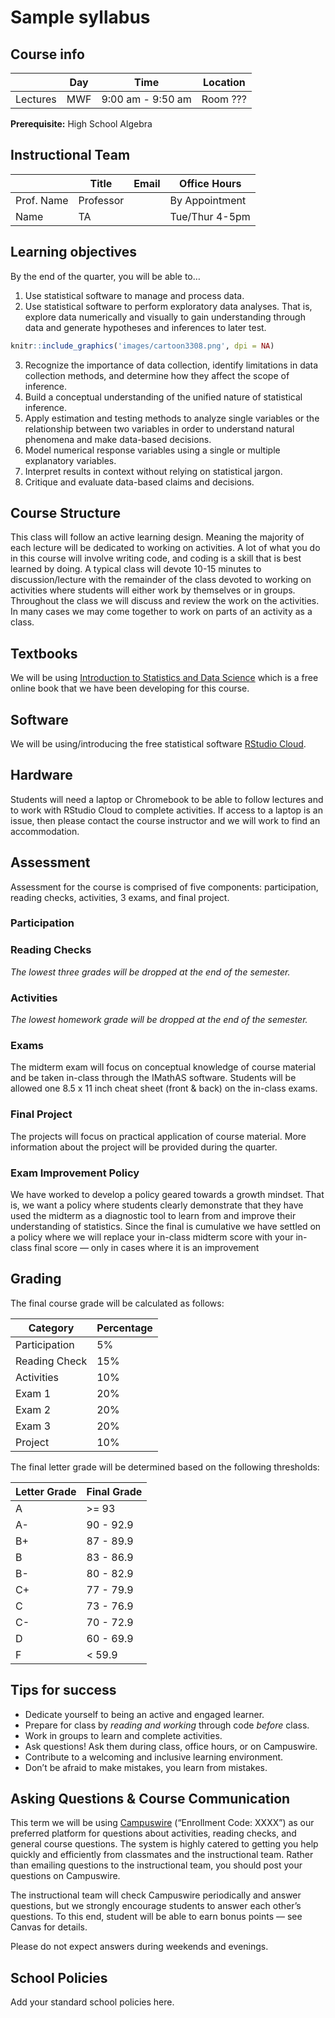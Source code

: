 # Sample syllabus {.unnumbered}

## Course info

|          | Day | Time              | Location |
|----------|-----|-------------------|----------|
| Lectures | MWF | 9:00 am - 9:50 am | Room ??? |

**Prerequisite:** High School Algebra

## Instructional Team

|            | Title     | Email | Office Hours   |
|------------|-----------|-------|----------------|
| Prof. Name | Professor |       | By Appointment |
| Name       | TA        |       | Tue/Thur 4-5pm |

## Learning objectives

By the end of the quarter, you will be able to...

1.  Use statistical software to manage and process data.
2.  Use statistical software to perform exploratory data analyses. That is, explore data numerically and visually to gain understanding through data and generate hypotheses and inferences to later test.

```r
knitr::include_graphics('images/cartoon3308.png', dpi = NA)
```

3.  Recognize the importance of data collection, identify limitations in data collection methods, and determine how they affect the scope of inference.
4.  Build a conceptual understanding of the unified nature of statistical inference.
5.  Apply estimation and testing methods to analyze single variables or the relationship between two variables in order to understand natural phenomena and make data-based decisions.
6.  Model numerical response variables using a single or multiple explanatory variables.
7.  Interpret results in context without relying on statistical jargon.
8.  Critique and evaluate data-based claims and decisions.

## Course Structure

This class will follow an active learning design. Meaning the majority of each lecture will be dedicated to working on activities. A lot of what you do in this course will involve writing code, and coding is a skill that is best learned by doing. A typical class will devote 10-15 minutes to discussion/lecture with the remainder of the class devoted to working on activities where students will either work by themselves or in groups. Throughout the class we will discuss and review the work on the activities. In many cases we may come together to work on parts of an activity as a class.

## Textbooks

We will be using [Introduction to Statistics and Data Science](https://nustat.github.io/intro-stat-ds/) which is a free online book that we have been developing for this course.

## Software

We will be using/introducing the free statistical software [RStudio Cloud](https://rstuido.cloud/).

## Hardware

Students will need a laptop or Chromebook to be able to follow lectures and to work with RStudio Cloud to complete activities. If access to a laptop is an issue, then please contact the course instructor and we will work to find an accommodation.

## Assessment

Assessment for the course is comprised of five components: participation, reading checks, activities, 3 exams, and final project.

### Participation

### Reading Checks

*The lowest three grades will be dropped at the end of the semester.*

### Activities

*The lowest homework grade will be dropped at the end of the semester.*


### Exams

The midterm exam will focus on conceptual knowledge of course material and be taken in-class through the IMathAS software. Students will be allowed one 8.5 x 11 inch cheat sheet (front & back) on the in-class exams.


### Final Project

The projects will focus on practical application of course material. More information about the project will be provided during the quarter.


### Exam Improvement Policy

We have worked to develop a policy geared towards a growth mindset. That is, we want a policy where students clearly demonstrate that they have used the midterm as a diagnostic tool to learn from and improve their understanding of statistics. Since the final is cumulative we have settled on a policy where we will replace your in-class midterm score with your in-class final score --- only in cases where it is an improvement

## Grading

The final course grade will be calculated as follows:

| Category       | Percentage |
|----------------|------------|
| Participation  |  5%        |
| Reading Check  | 15%        |
| Activities     | 10%        |
| Exam 1         | 20%        |
| Exam 2         | 20%        |
| Exam 3         | 20%        |
| Project        | 10%        |

The final letter grade will be determined based on the following thresholds:

| Letter Grade | Final Grade       |
|--------------|-------------------|
| A            | \>= 93            |
| A-           | 90 - 92.9         |
| B+           | 87 - 89.9         |
| B            | 83 - 86.9         |
| B-           | 80 - 82.9         |
| C+           | 77 - 79.9         |
| C            | 73 - 76.9         |
| C-           | 70 - 72.9         |
| D            | 60 - 69.9         |
| F            | \< 59.9           |

## Tips for success

-   Dedicate yourself to being an active and engaged learner.
-   Prepare for class by *reading and working* through code *before* class.
-   Work in groups to learn and complete activities.
-   Ask questions! Ask them during class, office hours, or on Campuswire.
-   Contribute to a welcoming and inclusive learning environment.
-   Don't be afraid to make mistakes, you learn from mistakes.

## Asking Questions & Course Communication

This term we will be using [Campuswire](https://campuswire.com) ("Enrollment Code: XXXX") as our preferred platform for questions about activities, reading checks, and general course questions. The system is highly catered to getting you help quickly and efficiently from classmates and the instructional team. Rather than emailing questions to the instructional team, you should post your questions on Campuswire.

The instructional team will check Campuswire periodically and answer questions, but we strongly encourage students to answer each other's questions. To this end, student will be able to earn bonus points --- see Canvas for details.

Please do not expect answers during weekends and evenings.

## School Policies

Add your standard school policies here.
